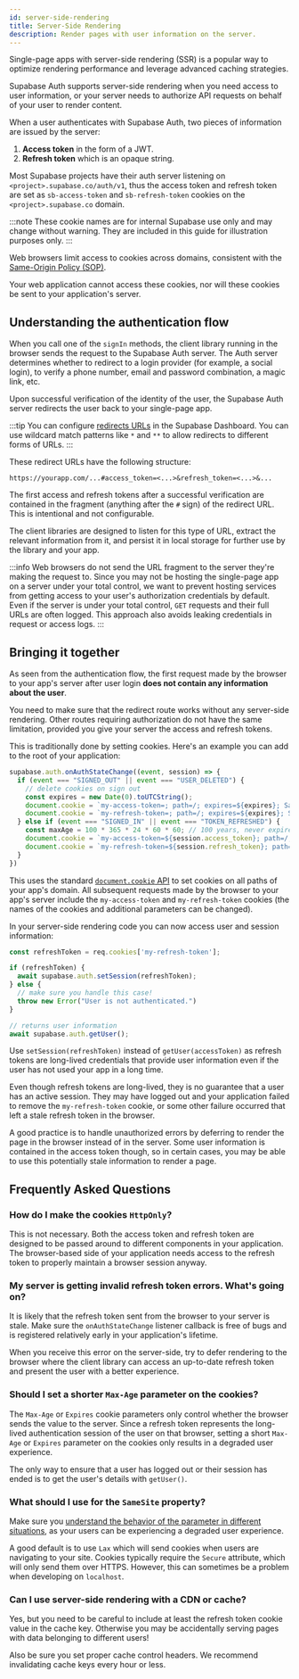 ```yaml
---
id: server-side-rendering
title: Server-Side Rendering
description: Render pages with user information on the server.
---
```


Single-page apps with server-side rendering (SSR) is a popular way to optimize rendering
performance and leverage advanced caching strategies.

Supabase Auth supports server-side rendering when you need access to user
information, or your server needs to authorize API requests on behalf of your
user to render content.

When a user authenticates with Supabase Auth, two pieces of information are
issued by the server:

1. **Access token** in the form of a JWT.
2. **Refresh token** which is an opaque string.

Most Supabase projects have their auth server listening on
`<project>.supabase.co/auth/v1`, thus the access token and refresh token are
set as `sb-access-token` and `sb-refresh-token` cookies on the
`<project>.supabase.co` domain.

:::note
These cookie names are for internal Supabase use only and may change without
warning. They are included in this guide for illustration purposes only.
:::

Web browsers limit access to cookies across domains, consistent with the
[Same-Origin Policy
(SOP)](https://developer.mozilla.org/en-US/docs/Web/Security/Same-origin_policy).

Your web application cannot access these cookies,
nor will these cookies be sent to your application's server.

## Understanding the authentication flow

When you call one of the `signIn` methods, the client library running in the
browser sends the request to the Supabase Auth server. The Auth server determines
whether to redirect to a login provider (for example, a social login), to
verify a phone number, email and password combination, a magic link, etc.

Upon successful verification of the identity of the user, the Supabase Auth
server redirects the user back to your single-page app.

:::tip
You can configure [redirects URLs](https://app.supabase.com/project/_/auth/settings) in the Supabase Dashboard. You can use wildcard match patterns
like `*` and `**` to allow redirects to different forms of URLs.
:::

These redirect URLs have the following structure:

```
https://yourapp.com/...#access_token=<...>&refresh_token=<...>&...
```

The first access and refresh tokens after a successful
verification are contained in the fragment (anything after the `#` sign) of the
redirect URL. This is intentional and not configurable.

The client libraries are designed to listen for this type of URL, extract
the relevant information from it, and persist it in local storage
for further use by the library and your app.

:::info
Web browsers do not send the URL fragment to the server they're making the
request to. Since you may not be hosting the single-page app on a server under
your total control, we want to prevent hosting services from getting access to
your user's authorization credentials by default. Even if the server is under
your total control, `GET` requests and their full URLs are often logged. This
approach also avoids leaking credentials in request or access logs.
:::

## Bringing it together

As seen from the authentication flow, the first request made by the browser to
your app's server after user login **does not contain any information about the
user**.

You need to make sure that the redirect route works without any server-side
rendering. Other routes requiring authorization do not have the same
limitation, provided you give your server the access and refresh tokens.

This is traditionally done by setting cookies. Here's an example you
can add to the root of your application:

```typescript
supabase.auth.onAuthStateChange((event, session) => {
  if (event === "SIGNED_OUT" || event === "USER_DELETED") {
    // delete cookies on sign out
    const expires = new Date(0).toUTCString();
    document.cookie = `my-access-token=; path=/; expires=${expires}; SameSite=Lax; secure`;
    document.cookie = `my-refresh-token=; path=/; expires=${expires}; SameSite=Lax; secure`;
  } else if (event === "SIGNED_IN" || event === "TOKEN_REFRESHED") {
    const maxAge = 100 * 365 * 24 * 60 * 60; // 100 years, never expires
    document.cookie = `my-access-token=${session.access_token}; path=/; max-age=${maxAge}; SameSite=Lax; secure`;
    document.cookie = `my-refresh-token=${session.refresh_token}; path=/; max-age=${maxAge}; SameSite=Lax; secure`;
  }
})
```

This uses the standard
[`document.cookie` API](https://developer.mozilla.org/en-US/docs/Web/API/Document/cookie)
to set cookies on all paths of your app's domain. All subsequent requests
made by the browser to your app's server include the `my-access-token` and
`my-refresh-token` cookies (the names of the cookies and additional
parameters can be changed).

In your server-side rendering code you can now access user and session
information:


```typescript
const refreshToken = req.cookies['my-refresh-token'];

if (refreshToken) {
  await supabase.auth.setSession(refreshToken);
} else {
  // make sure you handle this case!
  throw new Error("User is not authenticated.")
}

// returns user information
await supabase.auth.getUser();
```

Use `setSession(refreshToken)` instead of `getUser(accessToken)` as refresh
tokens are long-lived credentials that provide user information even if the user
has not used your app in a long time.

Even though refresh tokens are long-lived, they is no guarantee that a user
has an active session. They may have logged out and your application failed to
remove the `my-refresh-token` cookie, or some other failure occurred that left
a stale refresh token in the browser.

A good practice is to handle unauthorized errors by deferring to render the page
in the browser instead of in the server. Some user information is contained in the
access token though, so in certain cases, you may be able to use this potentially
stale information to render a page.

## Frequently Asked Questions

### How do I make the cookies `HttpOnly`?

This is not necessary. Both the access token and refresh token are designed to
be passed around to different components in your application. The browser-based
side of your application needs access to the refresh token to properly maintain
a browser session anyway.

### My server is getting invalid refresh token errors. What's going on?

It is likely that the refresh token sent from the browser to your server is
stale. Make sure the `onAuthStateChange` listener callback is free of bugs and
is registered relatively early in your application's lifetime.

When you receive this error on the server-side, try to defer
rendering to the browser where the client library can access an up-to-date
refresh token and present the user with a better experience.

### Should I set a shorter `Max-Age` parameter on the cookies?

The `Max-Age` or `Expires` cookie parameters only control whether the browser
sends the value to the server. Since a refresh token represents the
long-lived authentication session of the user on that browser, setting a short
`Max-Age` or `Expires` parameter on the cookies only results in a degraded
user experience.

The only way to ensure that a user has logged out or their session has ended
is to get the user's details with `getUser()`.

### What should I use for the `SameSite` property?

Make sure you [understand the behavior of the parameter in different
situations](https://developer.mozilla.org/en-US/docs/Web/HTTP/Headers/Set-Cookie/SameSite),
as your users can be experiencing a degraded user experience.

A good default is to use `Lax` which will send cookies when users are
navigating to your site. Cookies typically require the `Secure` attribute,
which will only send them over HTTPS. However, this can sometimes be a problem
when developing on `localhost`.

### Can I use server-side rendering with a CDN or cache?

Yes, but you need to be careful to include at least the refresh token cookie
value in the cache key. Otherwise you may be accidentally serving pages with
data belonging to different users!

Also be sure you set proper cache control headers. We recommend invalidating
cache keys every hour or less.
